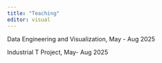 ```yaml
---
title: "Teaching"
editor: visual
---
```


Data Engineering and Visualization, May - Aug 2025

Industrial T Project, May- Aug 2025
